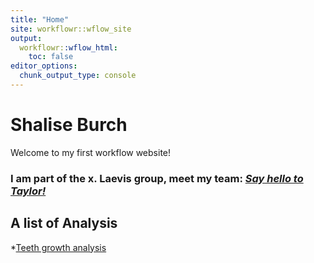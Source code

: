 ```yaml
---
title: "Home"
site: workflowr::wflow_site
output:
  workflowr::wflow_html:
    toc: false
editor_options:
  chunk_output_type: console
---
```

# Shalise Burch
Welcome to my first workflow website! 

### **I am part of the x. Laevis group, meet my team:** *[Say hello to Taylor!](https://thainsceb.github.io/myproject/)*

## A list of Analysis 
*[Teeth growth analysis](teeth.html)



